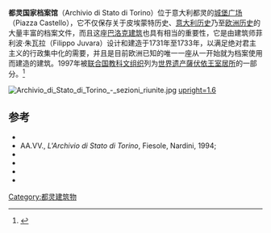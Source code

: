 '''都灵国家档案馆'''（Archivio di Stato di Torino）位于意大利都灵的[[城堡广场_(都灵)|城堡广场]]（Piazza Castello），它不仅保存关于皮埃蒙特历史、[[意大利历史|意大利历史]]乃至[[欧洲历史|欧洲历史]]的大量丰富的档案文件，而且这座[[巴洛克建筑|巴洛克建筑]]也具有相当的重要性，它是由建筑师菲利波·朱瓦拉（Filippo Juvara）设计和建造于1731年至1733年，以满足绝对君主主义的行政集中化的需要，并且是目前欧洲已知的唯一一座从一开始就为档案使用而建造的建筑。1997年被[[联合国教科文组织|联合国教科文组织]]列为[[世界遗产|世界遗产]][[薩伏依王室居所|薩伏依王室居所]]的一部分。<ref>{{Cite web|url=http://archiviodistatotorino.beniculturali.it/Site/index.php/it/larchivio/gli-edifici/sezione-corte|title=Sezione Corte - L'Archivio - Archivio di Stato di Torino|author=Redazione Web ASTO|accessdate=22 gennaio 2017}}</ref> 

[[File:Archivio_di_Stato_di_Torino_-_sezioni_riunite.jpg|thumb]]
[[File:SaloniJuvarriani.jpg|upright=1.6]]

==参考==
<references/>
*{{cite web |url = http://archiviodistatotorino.beniculturali.it/Site/images/pdf/Il_tesoro_del_Principe/index.html |title = AA.VV., ''Il tesoro del principe. Titoli carte memorie per il governo dello Stato'', Torino, Archivio di Stato di Torino, 1989; | accessdate = 20 giugno 2013}}
*AA.VV., ''L'Archivio di Stato di Torino'', Fiesole, Nardini, 1994;
*{{cite web |url = http://archiviodistatotorino.beniculturali.it/Site/images/pdf/Pensieri-e-Architettura/index.html |title  = AA.VV., ''Filippo Juvarra. Pensieri e architettura'', Savigliano, L’Artistica Savigliano, 1989; |accessdate = 20 giugno 2013}}
*{{cite web |url = http://archiviodistatotorino.beniculturali.it/Site/images/pdf/FEA/index.html |title = G. Fea, ''Cenno storico sui Regi Archivi di Corte'', Torino, 2006; |accessdate = 20 giugno 2013 }}
*{{cite web |url = http://archiviodistatotorino.beniculturali.it/Site/images/pdf/Estratto-TdP/index.html |title = ''Archivio di Stato di Torino'', in ''Le collezioni del re'', Torino, La Stampa, 2004. |accessdate= 20 giugno 2013}}
* {{cite web |url= http://archiviodistatotorino.beniculturali.it/Site/images/pdf/Strumenti_ArchiviFamiglie/ArchiviFamiglie_Strumenti_II_2_CXXXIII.pdf |title = Archivi delle Famiglie |accessdate= 9 maggio 2015 }}
[[Category:都灵建筑物|Category:都灵建筑物]]